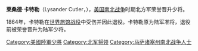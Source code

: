 {{Unreferenced |time=2010-09-23T23:47:49+00:00 }}
{{Infobox military person
|name= 莱桑德·卡特勒<br/>Lysander Cutler
|born= {{birth date|1807|02|16}}
|died= {{death date and age|1866|07|30|1807|02|16}}
|placeofbirth= [[马萨诸塞州|马萨诸塞州]][[罗亚尔斯敦_(马萨诸塞州)|罗亚尔斯敦]]
|placeofdeath= [[威斯康辛州|威斯康辛州]][[密尔沃基_(威斯康辛州)|密尔沃基]]
|placeofburial= 
|placeofburial_label= 
|image= Lysander Cutler.jpg
|caption= 
|nickname=
|allegiance= 美国
|branch= 美国陆军
|serviceyears= 1861年-1865年
|rank= 荣誉晋升陆军少将
|commands=
|battles= [[美国南北战争|美国南北战争]]
*[[第二次布尔河战役|第二次布尔河战役]]
*[[弗雷德里克斯堡战役|弗雷德里克斯堡战役]]
*[[钱瑟勒斯维尔战役|钱瑟勒斯维尔战役]]
*[[葛底斯堡战役|葛底斯堡战役]]
*[[荒原战役|荒原战役]]
*[[彼得斯堡围攻战|彼得斯堡围攻战]]
*[[世界旅馆战役|世界旅馆战役]]
|awards=
|laterwork= 
}}
'''莱桑德·卡特勒'''（Lysander Cutler，{{bd|1807年|2月16日|1866年|7月30日}}），[[美国南北战争|美国南北战争]]时期北方军荣誉晋升少将。

1864年，卡特勒在[[世界旅馆战役|世界旅馆战役]]中受伤并因此退役。卡特勒原为陆军准将，退役前被荣誉晋升为陆军少将。

{{US-mil-bio-stub}}
{{normdaten}}
{{DEFAULTSORT:Cutler}}
[[Category:美國陸軍少將|Category:美國陸軍少將]]
[[Category:北军将领|Category:北军将领]]
[[Category:马萨诸塞州南北战争人士|Category:马萨诸塞州南北战争人士]]